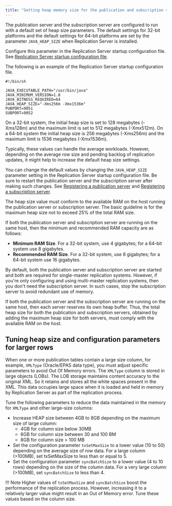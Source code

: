 ```yaml
---
title: "Setting heap memory size for the publication and subscription servers"
---
```


<div id="setting_heap_size_for_pub_and_sub" class="registered_link"></div>

The publication server and the subscription server are configured to run with a default set of heap size parameters. The default settings for 32-bit platforms and the default settings for 64-bit platforms are set by the parameter `JAVA_HEAP_SIZE` when Replication Server is installed.

Configure this parameter in the Replication Server startup configuration file. See [Replication Server startup configuration file](../../02_overview/03_replication_server_components_and_architecture/01_physical_components/#xdb_startup_conf_file). 

The following is an example of the Replication Server startup configuration file.

```shell
#!/bin/sh

JAVA_EXECUTABLE_PATH="/usr/bin/java"
JAVA_MINIMUM_VERSION=1.8
JAVA_BITNESS_REQUIRED=64
JAVA_HEAP_SIZE="-Xms256m -Xmx1536m"
PUBPORT=9051
SUBPORT=9052
```

On a 32-bit system, the initial heap size is set to 128 megabytes (-Xms128m) and the maximum limit is set to 512 megabytes (-Xmx512m). On a 64-bit system the initial heap size is 256 megabytes (-Xms256m) and the maximum limit is 1536 megabytes (-Xmx1536m).

Typically, these values can handle the average workloads. However, depending on the average row size and pending backlog of replication updates, it might help to increase the default heap size settings.

You can change the default values by changing the `JAVA_HEAP_SIZE` parameter setting in the Replication Server startup configuration file. Be sure to restart the publication server and the subscription server after making such changes. See [Registering a publication server](../02_creating_publication/01_registering_publication_server/#registering_publication_server) and [Registering a subscription server](../03_creating_subscription/01_registering_subscription_server/#registering_subscription_server).

The heap size value must conform to the available RAM on the host running the publication server or subscription server. The basic guideline is for the maximum heap size not to exceed 25% of the total RAM size.

If both the publication server and subscription server are running on the same host, then the minimum and recommended RAM capacity are as follows:

-   **Minimum RAM Size**. For a 32-bit system, use 4 gigabytes; for a 64-bit system use 8 gigabytes.
-   **Recommended RAM Size**. For a 32-bit system, use 8 gigabytes; for a 64-bit system use 16 gigabytes.

By default, both the publication server and subscription server are started and both are required for single-master replication systems. However, if you're only configuring and using multi-master replication systems, then you don't need the subscription server. In such cases, stop the subscription server to avoid redundant use of memory.

If both the publication server and the subscription server are running on the same host, then each server reserves its own heap buffer. Thus, the total heap size for both the publication and subscription servers, obtained by adding the maximum heap size for both servers, must comply with the available RAM on the host.

## Tuning heap size and configuration parameters for larger rows

When one or more publication tables contain a large size column, for example, `XMLType` (Oracle/EPAS data type), you must adjust specific parameters to avoid Out Of Memory errors. The `XMLType` column is stored in large objects (LOBs). The LOB storage maintains content accuracy to the original XML. So it retains and stores all the white spaces present in the XML. This data occupies large space when it is loaded and held in memory by Replication Server as part of the replication process. 

Tune the following parameters to reduce the data maintained in the memory for `XMLType` and other large-size columns:

- Increase HEAP size between 4GB to 8GB depending on the maximum size of large column: 
    -  4GB for column size below 30MB
    -  6GB for column size between 30 and 100 BM
    -  8GB for column size > 100 MB
- Set the configuration parameter `txSetMaxSize` to a lower value (10 to 50) depending on the average size of row data. For a large column (>100MB), set txSetMaxSize to less than or equal to 5.
- Set the configuration parameter `syncBatchSize` to a lower value (4 to 10 rows) depending on the size of the column data. For a very large column (>100MB), set `syncBatchSize` to less than 4.

!!! Note
    Higher values of `txSetMaxSize` and `syncBatchSize` boost the performance of the replication process. However, increasing it to a relatively larger value might result in an Out of Memory error. Tune these values based on the column size.
